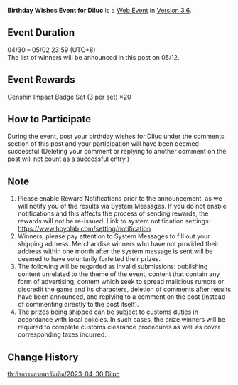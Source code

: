 {{Event
|name              = Birthday Wishes Event for Diluc
|image             = Birthday Wishes 2023-04-30 Diluc.png
|type              = Web
|group             = Submission
|time_known        = yes
|time_start        = 2023-04-30 12:00:00
|time_start_offset = GMT+8
|time_end          = 2023-05-02 23:59:59
|time_end_offset   = GMT+8
|link              = https://www.hoyolab.com/article/18127311
}}
{{Description|Olah! Hello, Travelers~<br>Today is Diluc's birthday, so let's send Diluc our best wishes! Write your well wishes in the comments for a chance to win a set of Genshin Impact badges (3 pieces per set)~<br>P.S.: Don't forget to read Diluc's birthday message in your in-game mail!}}
'''Birthday Wishes Event for Diluc''' is a [[Web Event]] in [[Version 3.6]].

==Event Duration==
04/30 – 05/02 23:59 (UTC+8)<br>
The list of winners will be announced in this post on 05/12.

==Event Rewards==
Genshin Impact Badge Set (3 per set) ×20

==How to Participate==
During the event, post your birthday wishes for Diluc under the comments section of this post and your participation will have been deemed successful (Deleting your comment or replying to another comment on the post will not count as a successful entry.)

==Note==
# Please enable Reward Notifications prior to the announcement, as we will notify you of the results via System Messages. If you do not enable notifications and this affects the process of sending rewards, the rewards will not be re-issued. Link to system notification settings: https://www.hoyolab.com/setting/notification
# Winners, please pay attention to System Messages to fill out your shipping address. Merchandise winners who have not provided their address within one month after the system message is sent will be deemed to have voluntarily forfeited their prizes.
# The following will be regarded as invalid submissions: publishing content unrelated to the theme of the event, content that contain any form of advertising, content which seek to spread malicious rumors or discredit the game and its characters, deletion of comments after results have been announced, and replying to a comment on the post (instead of commenting directly to the post itself).
# The prizes being shipped can be subject to customs duties in accordance with local policies. In such cases, the prize winners will be required to complete customs clearance procedures as well as cover corresponding taxes incurred.

==Change History==
{{Change History|3.6}}

[[th:กิจกรรมอวยพรวันเกิด/2023-04-30 Diluc]]